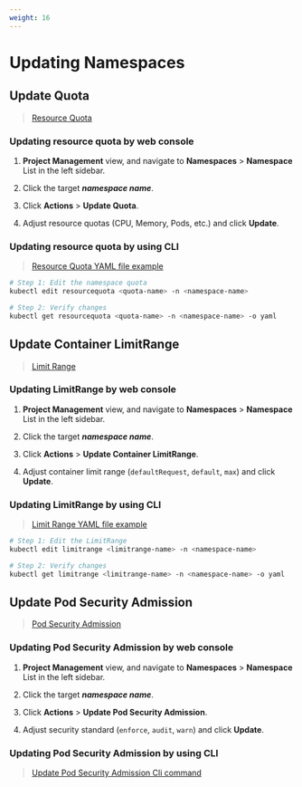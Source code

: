 ```yaml
---
weight: 16
---
```


# Updating Namespaces

## Update Quota

> [Resource Quota](./resource_quota.mdx)

### Updating resource quota by web console

1. **Project Management** view, and navigate to **Namespaces** > **Namespace** List in the left sidebar.

2. Click the target ***namespace name***.

3. Click **Actions** > **Update Quota**.

4. Adjust resource quotas (CPU, Memory, Pods, etc.) and click **Update**.

### Updating resource quota by using CLI

> [Resource Quota YAML file example](./create_namespace.mdx#namespace-yaml)

```bash
# Step 1: Edit the namespace quota  
kubectl edit resourcequota <quota-name> -n <namespace-name>  

# Step 2: Verify changes  
kubectl get resourcequota <quota-name> -n <namespace-name> -o yaml  
```

## Update Container LimitRange

> [Limit Range](./limit_range.mdx)

### Updating LimitRange by web console

1. **Project Management** view, and navigate to **Namespaces** > **Namespace** List in the left sidebar.

2. Click the target ***namespace name***.

3. Click **Actions** > **Update Container LimitRange**.

4. Adjust container limit range (`defaultRequest`, `default`, `max`) and click **Update**.

### Updating LimitRange by using CLI

> [Limit Range YAML file example](./create_namespace.mdx#namespace-yaml)

```bash
# Step 1: Edit the LimitRange  
kubectl edit limitrange <limitrange-name> -n <namespace-name>  

# Step 2: Verify changes  
kubectl get limitrange <limitrange-name> -n <namespace-name> -o yaml  
```
## Update Pod Security Admission

> [Pod Security Admission](./security_policies.mdx)

### Updating Pod Security Admission by web console

1. **Project Management** view, and navigate to **Namespaces** > **Namespace** List in the left sidebar.

2. Click the target ***namespace name***.

3. Click **Actions** > **Update Pod Security Admission**.

4. Adjust security standard (`enforce`, `audit`, `warn`) and click **Update**.


### Updating Pod Security Admission by using CLI

> [Update Pod Security Admission Cli command](./security_policies.mdx#update-psa)





